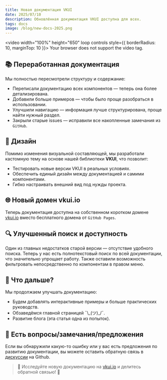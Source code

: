 ```yaml
---
title: Новая документация VKUI
date: 2025/07/10
description: Обновлённая документация VKUI доступна для всех.
tags: docs
image: /blog/new-docs-2025.png
---
```



<PostHeader frontMatter={metadata} />

<video width="100%" height="650" loop controls style={{ borderRadius: 10, marginTop: 10 }}>
  <source src="/blog/docs-overview-2025.mp4" type="video/mp4" />
  Your browser does not support the video tag.
</video>

## 📚 Переработанная документация

Мы полностью пересмотрели структуру и содержание:

- Переписали документацию всех компонентов — теперь она более детализирована.
- Добавили больше примеров — чтобы было проще разобраться в использовании.
- Улучшили навигацию — информация лучше структурирована, проще найти нужный раздел.
- Закрыли старые issues — исправили все накопленные замечания из `GitHub`.

## 🎨 Дизайн

Помимо изменения визуальной составляющей, мы разработали кастомную тему на основе нашей библиотеки **VKUI**, что позволит:

- Тестировать новые версии VKUI в реальных условиях.
- Обеспечить единый дизайн между документацией и самими компонентами.
- Гибко настраивать внешний вид под нужды проекта.

## 🌐 Новый домен vkui.io

Теперь документация доступна на собственном коротком домене [vkui.io](https://vkui.io) вместо бесплатного домена от `GitHub Pages`.

## 🔍 Улучшенный поиск и доступность

Один из главных недостатков старой версии — отсутствие удобного поиска. Теперь у нас есть полнотекстовый поиск по всей документации,
что значительно упрощает работу. Также оставили возможность фильтровать непосредственно по компонентам в правом меню.

## 🔮 Что дальше?

Мы продолжаем улучшать документацию:

- Будем добавлять интерактивные примеры и больше практических руководств.
- Обзаведёмся главной страницей ¯\\\_(ツ)\_/¯.
- Развитие блога (эта статья одна из попыток).

## 💬 Есть вопросы/замечания/предложения

Если вы обнаружили какую-то ошибку или у вас есть предложения по развитию документации,
вы можете оставить обратную связь в [дискуссии](https://github.com/VKCOM/VKUI/discussions/8667) на Github.

> 🚀 Исследуйте новую документацию на [vkui.io](/) и делитесь обратной связью! 🚀
